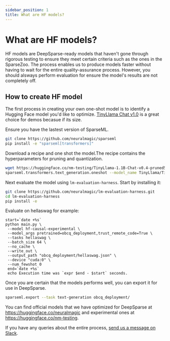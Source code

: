 ```yaml
---
sidebar_position: 1
title: What are HF models?
---
```


# What are HF models?
HF models are DeepSparse-ready models that haven't gone through rigorous testing to ensure they meet certain criteria such as the ones in the SparseZoo. The process enables us to produce models faster without having to wait for the entire quality-assurance process. However, you should alsways perform evaluation for ensure the model's results are not completely off. 

## How to create HF model 
The first process in creating your own one-shot model is to identify a Hugging Face model you'd like to optimize. [TinyLlama Chat v1.0](https://huggingface.co/TinyLlama/TinyLlama-1.1B-Chat-v1.0) is a great choice for demos becasue if its size. 

Ensure you have the lastest version of SparseML. 
```bash
git clone https://github.com/neuralmagic/sparseml
pip install -e "sparseml[transformers]"

```
Download a recipe and one shot the model.The recipe contains the hyperparameters for pruning and quantization. 
```bash
wget https://huggingface.co/nm-testing/TinyLlama-1.1B-Chat-v0.4-pruned50-quant/raw/main/recipe.yaml # download recipe
sparseml.transformers.text_generation.oneshot --model_name TinyLlama/TinyLlama-1.1B-Chat-v1.0 --dataset_name open_platypus --recipe recipe.yaml --output_dir ./obcq_deployment --precision float16
```
Next evaluate the model using `lm-evaluation-harness`. Start by installing it: 
```bash
git clone https://github.com/neuralmagic/lm-evaluation-harness.git
cd lm-evaluation-harness
pip install -e 
```
Evaluate on hellaswag for example:
```
start=`date +%s`
python main.py \
 --model hf-causal-experimental \
 --model_args pretrained=obcq_deployment,trust_remote_code=True \
 --tasks hellaswag \
 --batch_size 64 \
 --no_cache \
 --write_out \
 --output_path "obcq_deployment/hellaswag.json" \
 --device "cuda:0" \
 --num_fewshot 0
 end=`date +%s`
 echo Execution time was `expr $end - $start` seconds. 
```
Once you are certain that the models performs well, you can export it for use in DeepSparse. 
```bash
sparseml.export --task text-generation obcq_deployment/
```
You can find official models that we have optimized for DeepSparse at https://huggingface.co/neuralmagic and experimental ones at https://huggingface.co/nm-testing. 

If you have any queries about the entire process, [send us a message on Slack](https://join.slack.com/t/discuss-neuralmagic/shared_invite/zt-q1a1cnvo-YBoICSIw3L1dmQpjBeDurQ). 